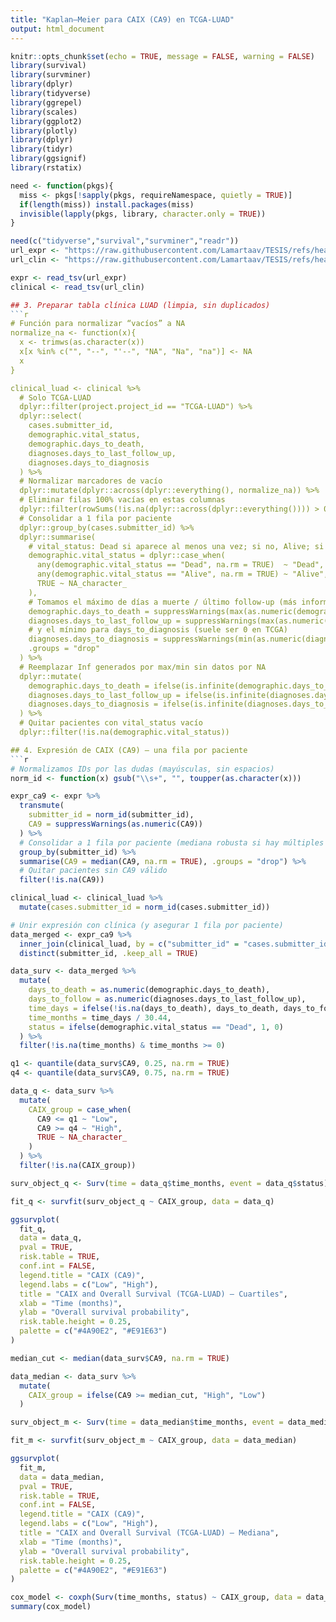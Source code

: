```yaml
---
title: "Kaplan–Meier para CAIX (CA9) en TCGA-LUAD"
output: html_document
---
```


```r
knitr::opts_chunk$set(echo = TRUE, message = FALSE, warning = FALSE)
library(survival)
library(survminer)
library(dplyr)
library(tidyverse)
library(ggrepel)
library(scales)
library(ggplot2)
library(plotly)
library(dplyr)
library(tidyr)
library(ggsignif)
library(rstatix)
```

```r
need <- function(pkgs){
  miss <- pkgs[!sapply(pkgs, requireNamespace, quietly = TRUE)]
  if(length(miss)) install.packages(miss)
  invisible(lapply(pkgs, library, character.only = TRUE))
}
```

```r
need(c("tidyverse","survival","survminer","readr"))
url_expr <- "https://raw.githubusercontent.com/Lamartaav/TESIS/refs/heads/main/tejido_tumoral_LUAD.tsv"
url_clin <- "https://raw.githubusercontent.com/Lamartaav/TESIS/refs/heads/main/clinical_unido.tsv"

expr <- read_tsv(url_expr)
clinical <- read_tsv(url_clin)
```

``` r
## 3. Preparar tabla clínica LUAD (limpia, sin duplicados)
```r
# Función para normalizar “vacíos” a NA
normalize_na <- function(x){
  x <- trimws(as.character(x))
  x[x %in% c("", "--", "'--", "NA", "Na", "na")] <- NA
  x
}

clinical_luad <- clinical %>%
  # Solo TCGA-LUAD
  dplyr::filter(project.project_id == "TCGA-LUAD") %>%
  dplyr::select(
    cases.submitter_id,
    demographic.vital_status,
    demographic.days_to_death,
    diagnoses.days_to_last_follow_up,
    diagnoses.days_to_diagnosis
  ) %>%
  # Normalizar marcadores de vacío
  dplyr::mutate(dplyr::across(dplyr::everything(), normalize_na)) %>%
  # Eliminar filas 100% vacías en estas columnas
  dplyr::filter(rowSums(!is.na(dplyr::across(dplyr::everything()))) > 0) %>%
  # Consolidar a 1 fila por paciente
  dplyr::group_by(cases.submitter_id) %>%
  dplyr::summarise(
    # vital_status: Dead si aparece al menos una vez; si no, Alive; si ninguno, NA
    demographic.vital_status = dplyr::case_when(
      any(demographic.vital_status == "Dead", na.rm = TRUE)  ~ "Dead",
      any(demographic.vital_status == "Alive", na.rm = TRUE) ~ "Alive",
      TRUE ~ NA_character_
    ),
    # Tomamos el máximo de días a muerte / último follow-up (más informativo)
    demographic.days_to_death = suppressWarnings(max(as.numeric(demographic.days_to_death), na.rm = TRUE)),
    diagnoses.days_to_last_follow_up = suppressWarnings(max(as.numeric(diagnoses.days_to_last_follow_up), na.rm = TRUE)),
    # y el mínimo para days_to_diagnosis (suele ser 0 en TCGA)
    diagnoses.days_to_diagnosis = suppressWarnings(min(as.numeric(diagnoses.days_to_diagnosis), na.rm = TRUE)),
    .groups = "drop"
  ) %>%
  # Reemplazar Inf generados por max/min sin datos por NA
  dplyr::mutate(
    demographic.days_to_death = ifelse(is.infinite(demographic.days_to_death), NA, demographic.days_to_death),
    diagnoses.days_to_last_follow_up = ifelse(is.infinite(diagnoses.days_to_last_follow_up), NA, diagnoses.days_to_last_follow_up),
    diagnoses.days_to_diagnosis = ifelse(is.infinite(diagnoses.days_to_diagnosis), NA, diagnoses.days_to_diagnosis)
  ) %>%
  # Quitar pacientes con vital_status vacío
  dplyr::filter(!is.na(demographic.vital_status))

## 4. Expresión de CAIX (CA9) — una fila por paciente
```r
# Normalizamos IDs por las dudas (mayúsculas, sin espacios)
norm_id <- function(x) gsub("\\s+", "", toupper(as.character(x)))

expr_ca9 <- expr %>%
  transmute(
    submitter_id = norm_id(submitter_id),
    CA9 = suppressWarnings(as.numeric(CA9))
  ) %>%
  # Consolidar a 1 fila por paciente (mediana robusta si hay múltiples filas)
  group_by(submitter_id) %>%
  summarise(CA9 = median(CA9, na.rm = TRUE), .groups = "drop") %>%
  # Quitar pacientes sin CA9 válido
  filter(!is.na(CA9))

clinical_luad <- clinical_luad %>%
  mutate(cases.submitter_id = norm_id(cases.submitter_id))

# Unir expresión con clínica (y asegurar 1 fila por paciente)
data_merged <- expr_ca9 %>%
  inner_join(clinical_luad, by = c("submitter_id" = "cases.submitter_id")) %>%
  distinct(submitter_id, .keep_all = TRUE)

```

``` r
data_surv <- data_merged %>%
  mutate(
    days_to_death = as.numeric(demographic.days_to_death),
    days_to_follow = as.numeric(diagnoses.days_to_last_follow_up),
    time_days = ifelse(!is.na(days_to_death), days_to_death, days_to_follow),
    time_months = time_days / 30.44,
    status = ifelse(demographic.vital_status == "Dead", 1, 0)
  ) %>%
  filter(!is.na(time_months) & time_months >= 0)


```

``` r
q1 <- quantile(data_surv$CA9, 0.25, na.rm = TRUE)
q4 <- quantile(data_surv$CA9, 0.75, na.rm = TRUE)

data_q <- data_surv %>%
  mutate(
    CAIX_group = case_when(
      CA9 <= q1 ~ "Low",
      CA9 >= q4 ~ "High",
      TRUE ~ NA_character_
    )
  ) %>%
  filter(!is.na(CAIX_group))

```

``` r
surv_object_q <- Surv(time = data_q$time_months, event = data_q$status)

fit_q <- survfit(surv_object_q ~ CAIX_group, data = data_q)

ggsurvplot(
  fit_q,
  data = data_q,
  pval = TRUE,
  risk.table = TRUE,
  conf.int = FALSE,
  legend.title = "CAIX (CA9)",
  legend.labs = c("Low", "High"),
  title = "CAIX and Overall Survival (TCGA-LUAD) – Cuartiles",
  xlab = "Time (months)",
  ylab = "Overall survival probability",
  risk.table.height = 0.25,
  palette = c("#4A90E2", "#E91E63")
)

```

``` r
median_cut <- median(data_surv$CA9, na.rm = TRUE)

data_median <- data_surv %>%
  mutate(
    CAIX_group = ifelse(CA9 >= median_cut, "High", "Low")
  )

```

``` r
surv_object_m <- Surv(time = data_median$time_months, event = data_median$status)

fit_m <- survfit(surv_object_m ~ CAIX_group, data = data_median)

ggsurvplot(
  fit_m,
  data = data_median,
  pval = TRUE,
  risk.table = TRUE,
  conf.int = FALSE,
  legend.title = "CAIX (CA9)",
  legend.labs = c("Low", "High"),
  title = "CAIX and Overall Survival (TCGA-LUAD) – Mediana",
  xlab = "Time (months)",
  ylab = "Overall survival probability",
  risk.table.height = 0.25,
  palette = c("#4A90E2", "#E91E63")
)

```

``` r
cox_model <- coxph(Surv(time_months, status) ~ CAIX_group, data = data_median)
summary(cox_model)
```




